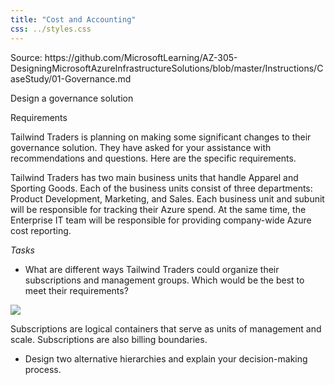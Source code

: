 ```yaml
---
title: "Cost and Accounting"
css: ../styles.css
---
```


Source: https://github.com/MicrosoftLearning/AZ-305-DesigningMicrosoftAzureInfrastructureSolutions/blob/master/Instructions/CaseStudy/01-Governance.md

Design a governance solution

Requirements

Tailwind Traders is planning on making some significant changes to their governance solution. They have asked for your assistance with recommendations and questions. Here are the specific requirements.

Tailwind Traders has two main business units that handle Apparel and Sporting Goods. Each of the business units consist of three departments: Product Development, Marketing, and Sales. Each business unit and subunit will be responsible for tracking their Azure spend. At the same time, the Enterprise IT team will be responsible for providing company-wide Azure cost reporting.

*Tasks*

- What are different ways Tailwind Traders could organize their subscriptions and management groups. Which would be the best to meet their requirements?

![](../images/subscription_groups.png){.center .image-large}

Subscriptions are logical containers that serve as units of management and scale. Subscriptions are also billing boundaries.

- Design two alternative hierarchies and explain your decision-making process.




